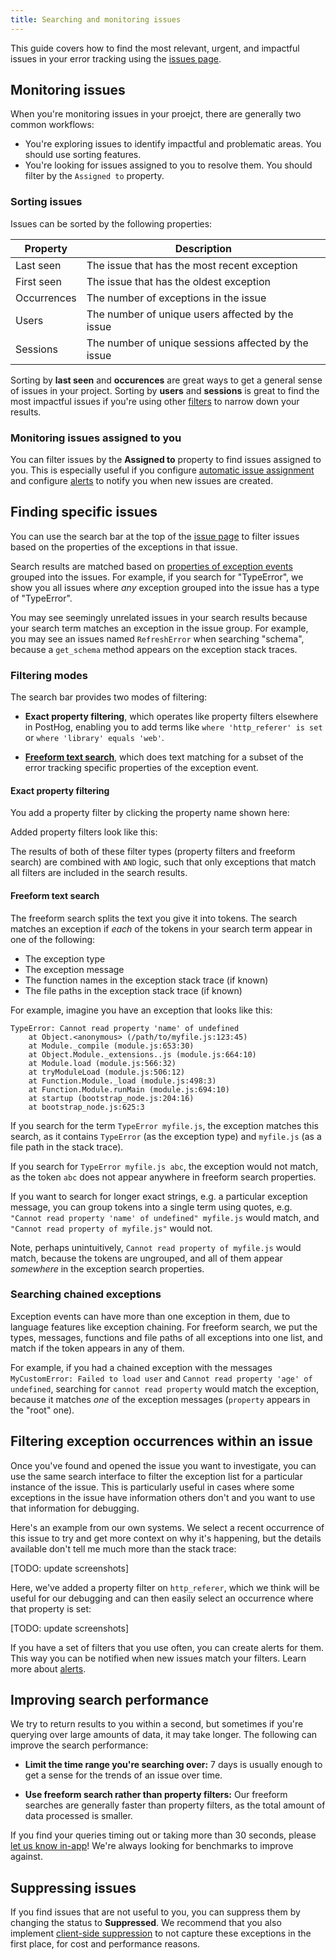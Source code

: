 ```yaml
---
title: Searching and monitoring issues
---
```


This guide covers how to find the most relevant, urgent, and impactful issues in your error tracking using the [issues page](https://app.posthog.com/error_tracking).

## Monitoring issues

When you're monitoring issues in your proejct, there are generally two common workflows:

- You're exploring issues to identify impactful and problematic areas. You should use sorting features.
- You're looking for issues assigned to you to resolve them. You should filter by the `Assigned to` property.

### Sorting issues 

Issues can be sorted by the following properties:

| Property | Description |
| --- | --- |
| Last seen | The issue that has the most recent exception |
| First seen | The issue that has the oldest exception |
| Occurrences | The number of exceptions in the issue |
| Users | The number of unique users affected by the issue |
| Sessions | The number of unique sessions affected by the issue |

Sorting by **last seen** and **occurences** are great ways to get a general sense of issues in your project. Sorting by **users** and **sessions** is great to find the most impactful issues if you're using other [filters](#finding-specific-issues) to narrow down your results.

### Monitoring issues assigned to you

You can filter issues by the **Assigned to** property to find issues assigned to you. This is especially useful if you configure [automatic issue assignment](/docs/error-tracking/assigning-issues) and configure [alerts](/docs/error-tracking/alerts) to notify you when new issues are created.

## Finding specific issues

You can use the search bar at the top of the [issue page](https://us.posthog.com/error_tracking) to filter issues based on the properties of the exceptions in that issue.

Search results are matched based on [properties of exception events](/docs/error-tracking/issues-and-exceptions) grouped into the issues. For example, if you search for "TypeError", we show you all issues where *any* exception grouped into the issue has a type of "TypeError".


<CalloutBox icon="IconInfo" title="Unrelated results" type="info">

You may see seemingly unrelated issues in your search results because your search term matches an exception in the issue group. For example, you may see an issues named `RefreshError` when searching "schema", because a `get_schema` method appears on the exception stack traces.

</CalloutBox>

### Filtering modes

The search bar provides two modes of filtering:

- **Exact property filtering**, which operates like property filters elsewhere in PostHog, enabling you to add terms like `where 'http_referer' is set` or `where 'library' equals 'web'`.

- [**Freeform text search**](#freeform-text-search), which does text matching for a subset of the error tracking specific properties of the exception event.

#### Exact property filtering

You add a property filter by clicking the property name shown here:

<ProductScreenshot
    imageLight="https://res.cloudinary.com/dmukukwp6/image/upload/filtering_issues_light_2b2dd25208.png"
    imageDark="https://res.cloudinary.com/dmukukwp6/image/upload/filtering_issues_dark_17d1e67da6.png"
    alt="Adding a property to the property filter"
    classes="rounded"
/>

Added property filters look like this:

<ProductScreenshot
  imageLight="https://res.cloudinary.com/dmukukwp6/image/upload/added_property_filter_1e823a16e9.png"
  imageDark="https://res.cloudinary.com/dmukukwp6/image/upload/property_filter_added_dark_2d4c065baa.png"
  alt="Search bar with property filter"
  classes="rounded"
/>

The results of both of these filter types (property filters and freeform search) are combined with `AND` logic, such that only exceptions that match all filters are included in the search results.

#### Freeform text search

The freeform search splits the text you give it into tokens. The search matches an exception if *each* of the tokens in your search term appear in one of the following:
- The exception type
- The exception message
- The function names in the exception stack trace (if known)
- The file paths in the exception stack trace (if known)

For example, imagine you have an exception that looks like this:

```
TypeError: Cannot read property 'name' of undefined
    at Object.<anonymous> (/path/to/myfile.js:123:45)
    at Module._compile (module.js:653:30)
    at Object.Module._extensions..js (module.js:664:10)
    at Module.load (module.js:566:32)
    at tryModuleLoad (module.js:506:12)
    at Function.Module._load (module.js:498:3)
    at Function.Module.runMain (module.js:694:10)
    at startup (bootstrap_node.js:204:16)
    at bootstrap_node.js:625:3
```

If you search for the term `TypeError myfile.js`, the exception matches this search, as it contains `TypeError` (as the exception type) and `myfile.js` (as a file path in the stack trace). 

If you search for `TypeError myfile.js abc`, the exception would not match, as the token `abc` does not appear anywhere in freeform search properties. 

If you want to search for longer exact strings, e.g. a particular exception message, you can group tokens into a single term using quotes, e.g. `"Cannot read property 'name' of undefined" myfile.js` would match, and `"Cannot read property of myfile.js"` would not. 

Note, perhaps unintuitively, `Cannot read property of myfile.js` would match, because the tokens are ungrouped, and all of them appear *somewhere* in the exception search properties.

### Searching chained exceptions

Exception events can have more than one exception in them, due to language features like exception chaining. For freeform search, we put the types, messages, functions and file paths of all exceptions into one list, and match if the token appears in any of them. 

For example, if you had a chained exception with the messages `MyCustomError: Failed to load user` and `Cannot read property 'age' of undefined`, searching for `cannot read property` would match the exception, because it matches *one* of the exception messages (`property` appears in the "root" one).

## Filtering exception occurrences within an issue

Once you've found and opened the issue you want to investigate, you can use the same search interface to filter the exception list for a particular instance of the issue. This is particularly useful in cases where some exceptions in the issue have information others don't and you want to use that information for debugging.

Here's an example from our own systems. We select a recent occurrence of this issue to try and get more context on why it's happening, but the details available don't tell me much more than the stack trace:

<ProductScreenshot
  imageLight="https://res.cloudinary.com/dmukukwp6/image/upload/unfiltered_exception_list_8cdbf735c0.png"
  imageDark="https://res.cloudinary.com/dmukukwp6/image/upload/exception_list_unfiltered_dark_200b8be303.png"
  alt="An issue, with an unfiltered exception list"
  classes="rounded"
/>

[TODO: update screenshots]

Here, we've added a property filter on `http_referer`, which we think will be useful for our debugging and can then easily select an occurrence where that property is set:

<ProductScreenshot
  imageLight="https://res.cloudinary.com/dmukukwp6/image/upload/filtered_exception_list_7b51efa94f.png"
  imageDark="https://res.cloudinary.com/dmukukwp6/image/upload/exception_list_filtered_dark_70a70d9ce9.png"
  alt="An issue, with a filtered exception list"
  classes="rounded"
/>

[TODO: update screenshots]

<CalloutBox icon="IconInfo" title="Alerts" type="info">

If you have a set of filters that you use often, you can create alerts for them. This way you can be notified when new issues match your filters. Learn more about [alerts](/docs/error-tracking/alerts).

</CalloutBox>

## Improving search performance

We try to return results to you within a second, but sometimes if you're querying over large amounts of data, it may take longer. The following can improve the search performance:

- **Limit the time range you're searching over:** 7 days is usually enough to get a sense for the trends of an issue over time.

- **Use freeform search rather than property filters:** Our freeform searches are generally faster than property filters, as the total amount of data processed is smaller.

If you find your queries timing out or taking more than 30 seconds, please [let us know in-app](https://us.posthog.com/#panel=support%3Afeedback%3Aerror_tracking%3Alow%3Atrue)! We're always looking for benchmarks to improve against.

## Suppressing issues

If you find issues that are not useful to you, you can suppress them by changing the status to **Suppressed**. We recommend that you also implement [client-side suppression](/docs/error-tracking/capture#suppressing-exceptions) to not capture these exceptions in the first place, for cost and performance reasons. 